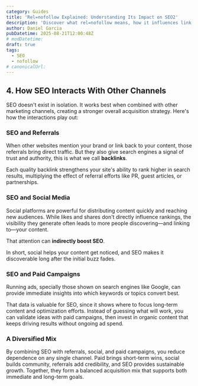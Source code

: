 ```yaml
---
category: Guides
title: 'Rel=nofollow Explained: Understanding Its Impact on SEO2'
description: 'Discover what rel=nofollow means, how it influences link equity, and best practices for using it in your SEO strategy to drive traffic and manage link value.'
author: Daniel Garcia
pubDatetime: 2025-08-21T12:00:48Z
# modDatetime:
draft: true
tags:
  - SEO
  - nofollow
# canonicalUrl:
---
```


## 4. How SEO Interacts With Other Channels

SEO doesn't exist in isolation. It works best when combined with other marketing channels, creating a stronger overall acquisition strategy. Here's how the interactions play out:

### SEO and Referrals

When other websites mention your brand or link back to your content, those referrals bring direct traffic. But they also give search engines a signal of trust and authority, this is what we call **backlinks**.

Each quality backlink strengthens your site's ability to rank higher in search results, multiplying the effect of referral efforts like PR, guest articles, or partnerships.

### SEO and Social Media

Social platforms are powerful for distributing content quickly and reaching new audiences. While likes and shares don't directly influence rankings, the visibility they generate often leads to more people discovering—and linking to—your content.

That attention can **indirectly boost SEO**.

In short, social helps your content get noticed, and SEO makes it discoverable long after the initial buzz fades.

### SEO and Paid Campaigns

Running ads, specially those shown on search engines like Google, can provide immediate insights into which keywords or topics convert best.

That data is valuable for SEO, since it shows where to focus long-term content and optimization efforts. Instead of guessing what will work, you can validate ideas with paid campaigns, then invest in organic content that keeps driving results without ongoing ad spend.

### A Diversified Mix

By combining SEO with referrals, social, and paid campaigns, you reduce dependence on any single channel. Paid brings short-term wins, social builds community, referrals add credibility, and SEO provides sustainable growth. Together, they form a balanced acquisition mix that supports both immediate and long-term goals.
